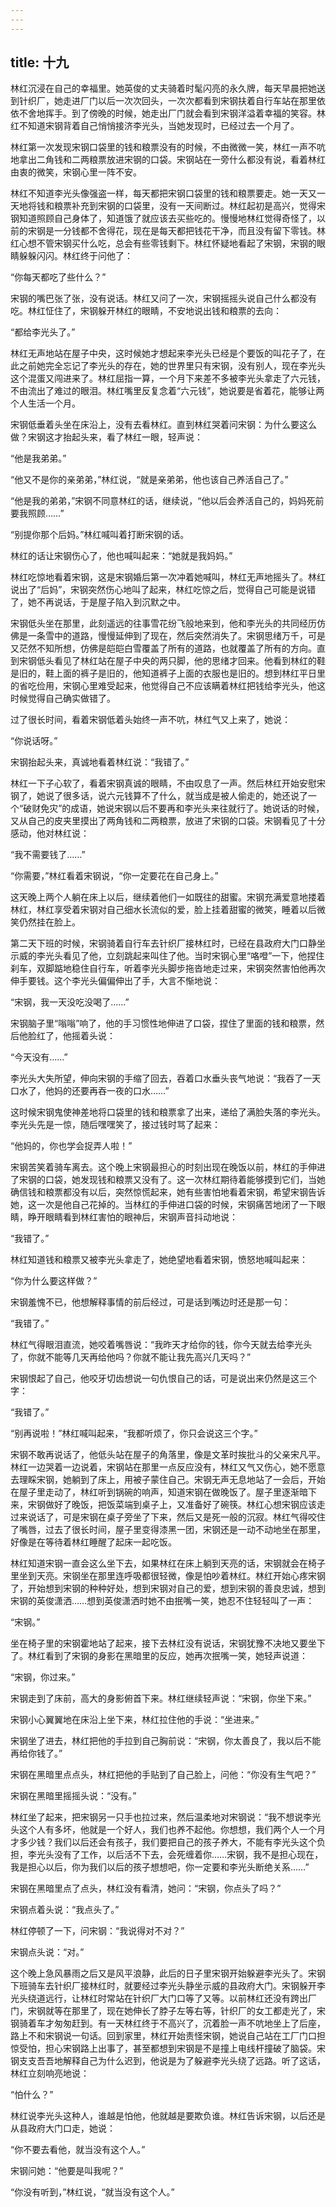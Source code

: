 ```yaml
---
---
---
```

title: 十九
---




林红沉浸在自己的幸福里。她英俊的丈夫骑着时髦闪亮的永久牌，每天早晨把她送到针织厂，她走进厂门以后一次次回头，一次次都看到宋钢扶着自行车站在那里依依不舍地挥手。到了傍晚的时候，她走出厂门就会看到宋钢洋溢着幸福的笑容。林红不知道宋钢背着自己悄悄接济李光头，当她发现时，已经过去一个月了。

林红第一次发现宋钢口袋里的钱和粮票没有的时候，不由微微一笑，林红一声不吭地拿出二角钱和二两粮票放进宋钢的口袋。宋钢站在一旁什么都没有说，看着林红由衷的微笑，宋钢心里一阵不安。

林红不知道李光头像强盗一样，每天都把宋钢口袋里的钱和粮票要走。她一天又一天地将钱和粮票补充到宋钢的口袋里，没有一天间断过。林红起初是高兴，觉得宋钢知道照顾自己身体了，知道饿了就应该去买些吃的。慢慢地林红觉得奇怪了，以前的宋钢是一分钱都不舍得花，现在是每天都把钱花干净，而且没有留下零钱。林红心想不管宋钢买什么吃，总会有些零钱剩下。林红怀疑地看起了宋钢，宋钢的眼睛躲躲闪闪。林红终于问他了：

“你每天都吃了些什么？”

宋钢的嘴巴张了张，没有说话。林红又问了一次，宋钢摇摇头说自己什么都没有吃。林红怔住了，宋钢躲开林红的眼睛，不安地说出钱和粮票的去向：

“都给李光头了。”

林红无声地站在屋子中央，这时候她才想起来李光头已经是个要饭的叫花子了，在此之前她完全忘记了李光头的存在，她的世界里只有宋钢，没有别人，现在李光头这个混蛋又闯进来了。林红屈指一算，一个月下来差不多被李光头拿走了六元钱，不由流出了难过的眼泪。林红嘴里反复念着“六元钱”，她说要是省着花，能够让两个人生活一个月。

宋钢低垂着头坐在床沿上，没有去看林红。直到林红哭着问宋钢：为什么要这么做？宋钢这才抬起头来，看了林红一眼，轻声说：

“他是我弟弟。”

“他又不是你的亲弟弟，”林红说，“就是亲弟弟，他也该自己养活自己了。”

“他是我的弟弟，”宋钢不同意林红的话，继续说，“他以后会养活自己的，妈妈死前要我照顾……”

“别提你那个后妈。”林红喊叫着打断宋钢的话。

林红的话让宋钢伤心了，他也喊叫起来：“她就是我妈妈。”

林红吃惊地看着宋钢，这是宋钢婚后第一次冲着她喊叫，林红无声地摇头了。林红说出了“后妈”，宋钢突然伤心地叫了起来，林红吃惊之后，觉得自己可能是说错了，她不再说话，于是屋子陷入到沉默之中。

宋钢低头坐在那里，此刻遥远的往事雪花纷飞般地来到，他和李光头的共同经历仿佛是一条雪中的道路，慢慢延伸到了现在，然后突然消失了。宋钢思绪万千，可是又茫然不知所想，仿佛是皑皑白雪覆盖了所有的道路，也就覆盖了所有的方向。直到宋钢低头看见了林红站在屋子中央的两只脚，他的思绪才回来。他看到林红的鞋是旧的，鞋上面的裤子是旧的，他知道裤子上面的衣服也是旧的。想到林红平日里的省吃俭用，宋钢心里难受起来，他觉得自己不应该瞒着林红把钱给李光头，他这时候觉得自己确实做错了。

过了很长时间，看着宋钢低着头始终一声不吭，林红气又上来了，她说：

“你说话呀。”

宋钢抬起头来，真诚地看着林红说：“我错了。”

林红一下子心软了，看着宋钢真诚的眼睛，不由叹息了一声。然后林红开始安慰宋钢了，她说了很多话，说六元钱算不了什么，就当成是被人偷走的，她还说了一个“破财免灾”的成语，她说宋钢以后不要再和李光头来往就行了。她说话的时候，又从自己的皮夹里摸出了两角钱和二两粮票，放进了宋钢的口袋。宋钢看见了十分感动，他对林红说：

“我不需要钱了……”

“你需要，”林红看着宋钢说，“你一定要花在自己身上。”

这天晚上两个人躺在床上以后，继续着他们一如既往的甜蜜。宋钢充满爱意地搂着林红，林红享受着宋钢对自己细水长流似的爱，脸上挂着甜蜜的微笑，睡着以后微笑仍然挂在脸上。

第二天下班的时候，宋钢骑着自行车去针织厂接林红时，已经在县政府大门口静坐示威的李光头看见了他，立刻跳起来叫住了他。当时宋钢心里“咯噔”一下，他捏住刹车，双脚踮地稳住自行车，听着李光头脚步拖沓地走过来，宋钢突然害怕他再次伸手要钱。这个李光头偏偏伸出了手，大言不惭地说：

“宋钢，我一天没吃没喝了……”

宋钢脑子里“嗡嗡”响了，他的手习惯性地伸进了口袋，捏住了里面的钱和粮票，然后他脸红了，他摇着头说：

“今天没有……”

李光头大失所望，伸向宋钢的手缩了回去，吞着口水垂头丧气地说：“我吞了一天口水了，他妈的还要再吞一夜的口水……”

这时候宋钢鬼使神差地将口袋里的钱和粮票拿了出来，递给了满脸失落的李光头。李光头先是一惊，随后嘿嘿笑了，接过钱时骂了起来：

“他妈的，你也学会捉弄人啦！”

宋钢苦笑着骑车离去。这个晚上宋钢最担心的时刻出现在晚饭以前，林红的手伸进了宋钢的口袋，她发现钱和粮票又没有了。这一次林红期待着能够摸到它们，当她确信钱和粮票都没有以后，突然惊慌起来，她有些害怕地看着宋钢，希望宋钢告诉她，这一次是他自己花掉的。当林红的手伸进口袋的时候，宋钢痛苦地闭了一下眼睛，睁开眼睛看到林红害怕的眼神后，宋钢声音抖动地说：

“我错了。”

林红知道钱和粮票又被李光头拿走了，她绝望地看着宋钢，愤怒地喊叫起来：

“你为什么要这样做？”

宋钢羞愧不已，他想解释事情的前后经过，可是话到嘴边时还是那一句：

“我错了。”

林红气得眼泪直流，她咬着嘴唇说：“我昨天才给你的钱，你今天就去给李光头了，你就不能等几天再给他吗？你就不能让我先高兴几天吗？”

宋钢恨起了自己，他咬牙切齿想说一句仇恨自己的话，可是说出来仍然是这三个字：

“我错了。”

“别再说啦！”林红喊叫起来，“我都听烦了，你只会说这三个字。”

宋钢不敢再说话了，他低头站在屋子的角落里，像是文革时挨批斗的父亲宋凡平。林红一边哭着一边说着，宋钢站在那里一点反应没有，林红又气又伤心，她不愿意去理睬宋钢，她躺到了床上，用被子蒙住自己。宋钢无声无息地站了一会后，开始在屋子里走动了，林红听到锅碗的响声，知道宋钢在做晚饭了。屋子里逐渐暗下来，宋钢做好了晚饭，把饭菜端到桌子上，又准备好了碗筷。林红心想宋钢应该走过来说话了，可是宋钢在桌子旁坐了下来，然后又是死一般的沉寂。林红气得咬住了嘴唇，过去了很长时间，屋子里变得漆黑一团，宋钢还是一动不动地坐在那里，好像是在等待着林红睡醒了起床一起吃饭。

林红知道宋钢一直会这么坐下去，如果林红在床上躺到天亮的话，宋钢就会在椅子里坐到天亮。宋钢坐在那里连呼吸都很轻微，像是怕吵着林红。林红开始心疼宋钢了，开始想到宋钢的种种好处，想到宋钢对自己的爱，想到宋钢的善良忠诚，想到宋钢的英俊潇洒……想到英俊潇洒时她不由抿嘴一笑，她忍不住轻轻叫了一声：

“宋钢。”

坐在椅子里的宋钢霍地站了起来，接下去林红没有说话，宋钢犹豫不决地又要坐下了。林红看到了宋钢的身影在黑暗里的反应，她再次抿嘴一笑，她轻声说道：

“宋钢，你过来。”

宋钢走到了床前，高大的身影俯首下来。林红继续轻声说：“宋钢，你坐下来。”

宋钢小心翼翼地在床沿上坐下来，林红拉住他的手说：“坐进来。”

宋钢坐了进去，林红把他的手拉到自己胸前说：“宋钢，你太善良了，我以后不能再给你钱了。”

宋钢在黑暗里点点头，林红把他的手贴到了自己脸上，问他：“你没有生气吧？”

宋钢在黑暗里摇摇头说：“没有。”

林红坐了起来，把宋钢另一只手也拉过来，然后温柔地对宋钢说：“我不想说李光头这个人有多坏，他就是一个好人，我们也养不起他。你想想，我们两个人一个月才多少钱？我们以后还会有孩子，我们要把自己的孩子养大，不能有李光头这个负担，李光头没有了工作，以后活不下去，会死缠着你……宋钢，我不是担心现在，我是担心以后，你为我们以后的孩子想想吧，你一定要和李光头断绝关系……”

宋钢在黑暗里点了点头，林红没有看清，她问：“宋钢，你点头了吗？”

宋钢点着头说：“我点头了。”

林红停顿了一下，问宋钢：“我说得对不对？”

宋钢点头说：“对。”

这个晚上急风暴雨之后又是风平浪静，此后的日子里宋钢开始躲避李光头了。宋钢下班骑车去针织厂接林红时，就要经过李光头静坐示威的县政府大门。宋钢躲开李光头绕道远行，让林红时常站在针织厂大门口等了又等。以前林红还没有跨出厂门，宋钢就等在那里了，现在她伸长了脖子左等右等，针织厂的女工都走光了，宋钢骑着车才匆匆赶到。有一天林红终于不高兴了，沉着脸一声不吭地坐上了后座，路上不和宋钢说一句话。回到家里，林红开始责怪宋钢，她说自己站在工厂门口担惊受怕，担心宋钢路上出事了，甚至都想到宋钢是不是撞上电线杆撞破了脑袋。宋钢支支吾吾地解释自己为什么迟到，他说是为了躲避李光头绕了远路。听了这话，林红立刻响亮地说：

“怕什么？”

林红说李光头这种人，谁越是怕他，他就越是要欺负谁。林红告诉宋钢，以后还是从县政府大门口走，她说：

“你不要去看他，就当没有这个人。”

宋钢问她：“他要是叫我呢？”

“你没有听到，”林红说，“就当没有这个人。”